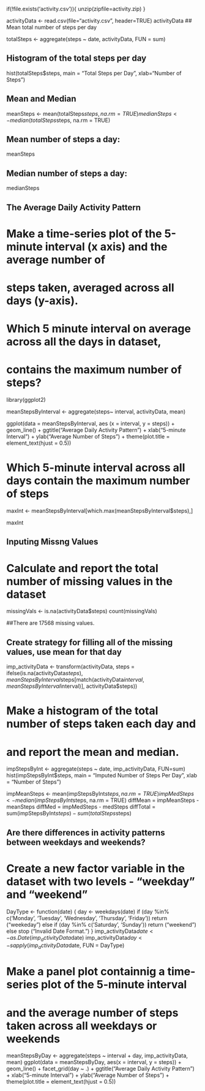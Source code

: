 if(!file.exists('activity.csv')){
  unzip(zipfile=activity.zip)
}

activityData <- read.csv(file="activity.csv", header=TRUE)
activityData
## Mean total number of steps per day

totalSteps <- aggregate(steps ~ date, activityData, FUN = sum)

## Histogram of the total steps per day


hist(totalSteps$steps, main = "Total Steps per Day",
     xlab="Number of Steps")

## Mean and Median

meanSteps <- mean(totalSteps$steps, na.rm = TRUE)
medianSteps <- median(totalSteps$steps, na.rm = TRUE)

## Mean number of steps a day:
meanSteps

## Median number of steps a day:
medianSteps

## The Average Daily Activity Pattern

# Make a time-series plot of the 5-minute interval (x axis) and the average number of
# steps taken, averaged across all days (y-axis).
# Which 5 minute interval on average across all the days in dataset,
# contains the maximum number of steps?

library(ggplot2)

meanStepsByInterval <- aggregate(steps~ interval, activityData, mean)

ggplot(data = meanStepsByInterval, aes (x = interval, y = steps)) +
  geom_line() +
  ggtitle("Average Daily Activity Pattern") +
  xlab("5-minute Interval") +
  ylab("Average Number of Steps") +
  theme(plot.title = element_text(hjust = 0.5))

# Which 5-minute interval across all days contain the maximum number of steps
maxInt <- meanStepsByInterval[which.max(meanStepsByInterval$steps),]

maxInt


## Inputing Missng Values

# Calculate and report the total number of missing values in the dataset
missingVals <- is.na(activityData$steps)
count(missingVals)


##There are 17568 missing values.

## Create strategy for filling all of the missing values, use mean for that day


imp_activityData <- transform(activityData,
                              steps = ifelse(is.na(activityData$steps),
                                             meanStepsByInterval$steps[match(activityData$interval,
                                                                        meanStepsByInterval$interval)],
                                             activityData$steps))

# Make a histogram of the total number of steps taken each day and
# and report the mean and median.
impStepsByInt <- aggregate(steps ~ date, imp_activityData, FUN=sum)
hist(impStepsByInt$steps,
     main = "Imputed Number of Steps Per Day",
     xlab = "Number of Steps")


impMeanSteps <- mean(impStepsByInt$steps, na.rm = TRUE)
impMedSteps <- median(impStepsByInt$steps, na.rm = TRUE)
diffMean = impMeanSteps - meanSteps
diffMed = impMedSteps - medSteps
diffTotal = sum(impStepsByInt$steps) - sum(totalSteps$steps)



## Are there differences in activity patterns between weekdays and weekends?

# Create a new factor variable in the dataset with two levels - "weekday" and "weekend"
DayType <- function(date) {
  day <- weekdays(date)
  if (day %in% c('Monday', 'Tuesday', 'Wednesday', 'Thursday', 'Friday'))
    return ("weekeday")
  else if (day %in% c('Saturday', 'Sunday'))
    return ("weekend")
  else
    stop ("Invalid Date Format.")
}
imp_activityData$date <- as.Date(imp_activityData$date)
imp_activityData$day <- sapply(imp_activityData$date, FUN = DayType)

# Make a panel plot containnig a time-series plot of the 5-minute interval
# and the average number of steps taken across all weekdays or weekends
meanStepsByDay <- aggregate(steps ~ interval + day, imp_activityData, mean)
ggplot(data = meanStepsByDay, aes(x = interval, y = steps)) +
  geom_line() +
  facet_grid(day ~ .) +
  ggtitle("Average Daily Activity Pattern") +
  xlab("5-minute Interval") +
  ylab("Average Number of Steps") +
  theme(plot.title = element_text(hjust = 0.5))




